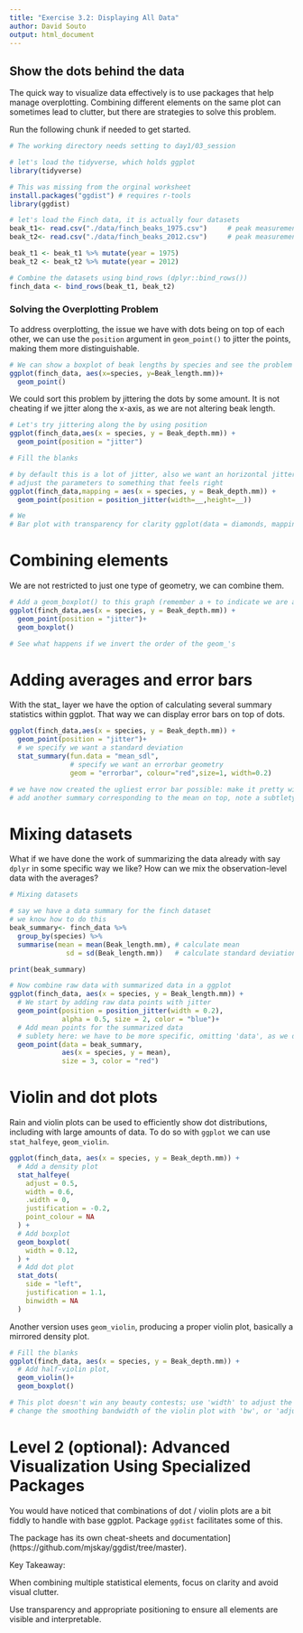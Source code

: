 ```yaml
---
title: "Exercise 3.2: Displaying All Data"
author: David Souto
output: html_document
---
```


## Show the dots behind the data

The quick way to visualize data effectively is to use packages that help manage overplotting. Combining different elements on the same plot can sometimes lead to clutter, but there are strategies to solve this problem.

Run the following chunk if needed to get started.

```r
# The working directory needs setting to day1/03_session 

# let's load the tidyverse, which holds ggplot
library(tidyverse) 

# This was missing from the orginal worksheet
install.packages("ggdist") # requires r-tools
library(ggdist)

# let's load the Finch data, it is actually four datasets
beak_t1<- read.csv("./data/finch_beaks_1975.csv")     # peak measurements in1 1975 for scandens / fortis
beak_t2<- read.csv("./data/finch_beaks_2012.csv")     # peak measurements in1 2012 for scandens / fortis

beak_t1 <- beak_t1 %>% mutate(year = 1975)
beak_t2 <- beak_t2 %>% mutate(year = 2012)

# Combine the datasets using bind_rows (dplyr::bind_rows())
finch_data <- bind_rows(beak_t1, beak_t2)

```

### Solving the Overplotting Problem

To address overplotting, the issue we have with dots being on top of each other, we can use the `position` argument in `geom_point()` to jitter the points, making them more distinguishable. 

```r
# We can show a boxplot of beak lengths by species and see the problem straight away
ggplot(finch_data, aes(x=species, y=Beak_length.mm))+
  geom_point()
```
We could sort this problem by jittering the dots by some amount. It is not cheating if we jitter along the x-axis, as we are not altering beak length. 

```r
# Let's try jittering along the by using position 
ggplot(finch_data,aes(x = species, y = Beak_depth.mm)) + 
  geom_point(position = "jitter")

# Fill the blanks

# by default this is a lot of jitter, also we want an horizontal jitter, we can adjust that with postion_jitter()
# adjust the parameters to something that feels right
ggplot(finch_data,mapping = aes(x = species, y = Beak_depth.mm)) + 
  geom_point(position = position_jitter(width=__,height=__))

# We 
# Bar plot with transparency for clarity ggplot(data = diamonds, mapping = aes(x = cut, fill = clarity)) + geom_bar(alpha = 1/5, position = "identity")

```

# Combining elements

We are not restricted to just one type of geometry, we can combine them.

```r

# Add a geom_boxplot() to this graph (remember a + to indicate we are adding a layer)
ggplot(finch_data,aes(x = species, y = Beak_depth.mm)) + 
  geom_point(position = "jitter")+
  geom_boxplot()

# See what happens if we invert the order of the geom_'s

```
# Adding averages and error bars

With the stat_ layer we have the option of calculating several summary statistics within ggplot. That way we can display error bars on top of dots.

```r
ggplot(finch_data,aes(x = species, y = Beak_depth.mm)) + 
  geom_point(position = "jitter")+
  # we specify we want a standard deviation
  stat_summary(fun.data = "mean_sdl", 
               # specify we want an errorbar geometry
               geom = "errorbar", colour="red",size=1, width=0.2)

# we have now created the ugliest error bar possible: make it pretty with the parameter size and colour in stat_summary; 
# add another summary corresponding to the mean on top, note a subtlety here, you specify fun="" and not fun.data="" because it is a single value, specify size and colour again

```

# Mixing datasets

What if we have done the work of summarizing the data already with say `dplyr` in some specific way we like? How can we mix the observation-level data with the averages?

```r
# Mixing datasets

# say we have a data summary for the finch dataset
# we know how to do this
beak_summary<- finch_data %>% 
  group_by(species) %>% 
  summarise(mean = mean(Beak_length.mm), # calculate mean
              sd = sd(Beak_length.mm))   # calculate standard deviation

print(beak_summary)  

# Now combine raw data with summarized data in a ggplot
ggplot(finch_data, aes(x = species, y = Beak_length.mm)) +
  # We start by adding raw data points with jitter
  geom_point(position = position_jitter(width = 0.2), 
             alpha = 0.5, size = 2, color = "blue")+
  # Add mean points for the summarized data
  # sublety here: we have to be more specific, omitting 'data', as we did for ggplot() won't work
  geom_point(data = beak_summary, 
             aes(x = species, y = mean), 
             size = 3, color = "red")
```
# Violin and dot plots

Rain and violin plots can be used to efficiently show dot distributions, including with large amounts of data. To do so with `ggplot` we can use `stat_halfeye`, `geom_violin`.

```r
ggplot(finch_data, aes(x = species, y = Beak_depth.mm)) +
  # Add a density plot
  stat_halfeye(
    adjust = 0.5,
    width = 0.6,
    .width = 0,
    justification = -0.2,
    point_colour = NA
  ) +
  # Add boxplot
  geom_boxplot(
    width = 0.12,
  ) +
  # Add dot plot
  stat_dots(
    side = "left",
    justification = 1.1,
    binwidth = NA 
  )
```

Another version uses `geom_violin`, producing a proper violin plot, basically a mirrored density plot.

```r

# Fill the blanks
ggplot(finch_data, aes(x = species, y = Beak_depth.mm)) +
  # Add half-violin plot, 
  geom_violin()+
  geom_boxplot()

# This plot doesn't win any beauty contests; use 'width' to adjust the width of the boxplot
# change the smoothing bandwidth of the violin plot with 'bw', or 'adjust' (a factor of default value), try different values

```
# Level 2 (optional): Advanced Visualization Using Specialized Packages

You would have noticed that combinations of dot / violin plots are a bit fiddly to handle with base ggplot. Package `ggdist` facilitates some of this. 

The package has its own cheat-sheets and documentation](https://github.com/mjskay/ggdist/tree/master).
              
Key Takeaway: 

When combining multiple statistical elements, focus on clarity and avoid visual clutter. 

Use transparency and appropriate positioning to ensure all elements are visible and interpretable.